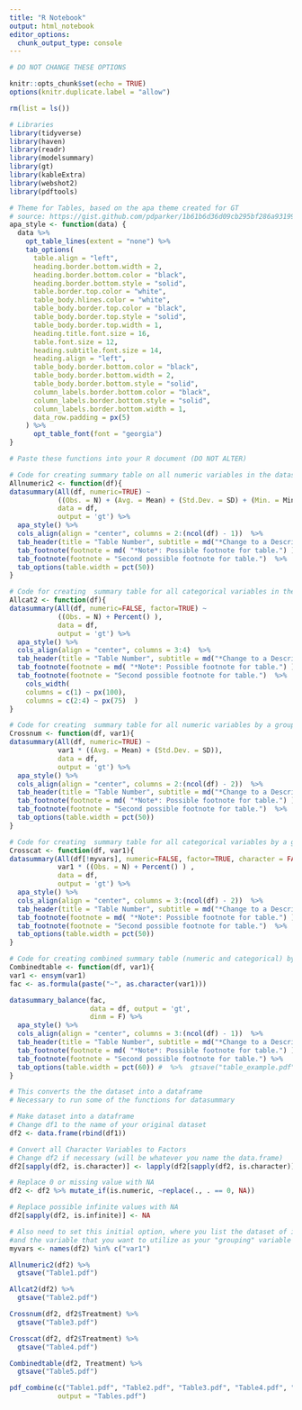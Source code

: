 ```yaml
---
title: "R Notebook"
output: html_notebook
editor_options: 
  chunk_output_type: console
---
```


```r
# DO NOT CHANGE THESE OPTIONS

knitr::opts_chunk$set(echo = TRUE)
options(knitr.duplicate.label = "allow")

rm(list = ls())

# Libraries
library(tidyverse)
library(haven)
library(readr)
library(modelsummary)
library(gt)
library(kableExtra)
library(webshot2)
library(pdftools)

# Theme for Tables, based on the apa theme created for GT
# source: https://gist.github.com/pdparker/1b61b6d36d09cb295bf286a931990159
apa_style <- function(data) {
  data %>%
    opt_table_lines(extent = "none") %>%
    tab_options(
      table.align = "left",
      heading.border.bottom.width = 2,
      heading.border.bottom.color = "black",
      heading.border.bottom.style = "solid",
      table.border.top.color = "white",
      table_body.hlines.color = "white",
      table_body.border.top.color = "black",
      table_body.border.top.style = "solid",
      table_body.border.top.width = 1,
      heading.title.font.size = 16,
      table.font.size = 12,
      heading.subtitle.font.size = 14,
      heading.align = "left",
      table_body.border.bottom.color = "black",
      table_body.border.bottom.width = 2,
      table_body.border.bottom.style = "solid",
      column_labels.border.bottom.color = "black",
      column_labels.border.bottom.style = "solid",
      column_labels.border.bottom.width = 1,
      data_row.padding = px(5)
    ) %>%
      opt_table_font(font = "georgia")
}
```

```r
# Paste these functions into your R document (DO NOT ALTER)

# Code for creating summary table on all numeric variables in the dataset
Allnumeric2 <- function(df){
datasummary(All(df, numeric=TRUE) ~ 
            ((Obs. = N) + (Avg. = Mean) + (Std.Dev. = SD) + (Min. = Min) + (Max. = Max)),
            data = df,
            output = 'gt') %>% 
  apa_style() %>% 
  cols_align(align = "center", columns = 2:(ncol(df) - 1))  %>% 
  tab_header(title = "Table Number", subtitle = md("*Change to a Descriptive Title for the Table*") ) %>% 
  tab_footnote(footnote = md( "*Note*: Possible footnote for table.") ) %>%
  tab_footnote(footnote = "Second possible footnote for table.")  %>%
  tab_options(table.width = pct(50))
}

# Code for creating  summary table for all categorical variables in the dataset
Allcat2 <- function(df){
datasummary(All(df, numeric=FALSE, factor=TRUE) ~ 
            ((Obs. = N) + Percent() ),
            data = df,
            output = 'gt') %>% 
  apa_style() %>% 
  cols_align(align = "center", columns = 3:4)  %>% 
  tab_header(title = "Table Number", subtitle = md("*Change to a Descriptive Title for the Table*") ) %>%   
  tab_footnote(footnote = md( "*Note*: Possible footnote for table.") ) %>%
  tab_footnote(footnote = "Second possible footnote for table.")  %>%
    cols_width(
    columns = c(1) ~ px(100),
    columns = c(2:4) ~ px(75)  ) 
}

# Code for creating  summary table for all numeric variables by a group variable
Crossnum <- function(df, var1){
datasummary(All(df, numeric=TRUE) ~ 
            var1 * ((Avg. = Mean) + (Std.Dev. = SD)),
            data = df,
            output = 'gt') %>% 
  apa_style() %>% 
  cols_align(align = "center", columns = 2:(ncol(df) - 2))  %>% 
  tab_header(title = "Table Number", subtitle = md("*Change to a Descriptive Title for the Table*") ) %>% 
  tab_footnote(footnote = md( "*Note*: Possible footnote for table.") ) %>%
  tab_footnote(footnote = "Second possible footnote for table.")  %>%
  tab_options(table.width = pct(50))
}

# Code for creating  summary table for all categorical variables by a group variable
Crosscat <- function(df, var1){
datasummary(All(df[!myvars], numeric=FALSE, factor=TRUE, character = FALSE) ~ 
            var1 * ((Obs. = N) + Percent() ) ,
            data = df,
            output = 'gt') %>% 
  apa_style() %>% 
  cols_align(align = "center", columns = 3:(ncol(df) - 2))  %>% 
  tab_header(title = "Table Number", subtitle = md("*Change to a Descriptive Title for the Table*") ) %>% 
  tab_footnote(footnote = md( "*Note*: Possible footnote for table.") ) %>%
  tab_footnote(footnote = "Second possible footnote for table.")  %>%
  tab_options(table.width = pct(50))
}

# Code for creating combined summary table (numeric and categorical) by a group variable
Combinedtable <- function(df, var1){
var1 <- ensym(var1)  
fac <- as.formula(paste("~", as.character(var1)))

datasummary_balance(fac,
                    data = df, output = 'gt',
                    dinm = F) %>% 
  apa_style() %>%
  cols_align(align = "center", columns = 3:(ncol(df) - 1))  %>% 
  tab_header(title = "Table Number", subtitle = md("*Change to a Descriptive Title for the Table*") ) %>%   
  tab_footnote(footnote = md( "*Note*: Possible footnote for table.") ) %>%
  tab_footnote(footnote = "Second possible footnote for table.") %>%
  tab_options(table.width = pct(60)) #  %>%  gtsave("table_example.pdf")
}
```

```r
# This converts the the dataset into a dataframe
# Necessary to run some of the functions for datasummary 

# Make dataset into a dataframe
# Change df1 to the name of your original dataset
df2 <- data.frame(rbind(df1))

# Convert all Character Variables to Factors
# Change df2 if necessary (will be whatever you name the data.frame)
df2[sapply(df2, is.character)] <- lapply(df2[sapply(df2, is.character)],  as.factor)

# Replace 0 or missing value with NA
df2 <- df2 %>% mutate_if(is.numeric, ~replace(., . == 0, NA))

# Replace possible infinite values with NA
df2[sapply(df2, is.infinite)] <- NA

# Also need to set this initial option, where you list the dataset of interest 
#and the variable that you want to utilize as your "grouping" variable
myvars <- names(df2) %in% c("var1") 
```

```r
Allnumeric2(df2) %>% 
  gtsave("Table1.pdf")

Allcat2(df2) %>% 
  gtsave("Table2.pdf")

Crossnum(df2, df2$Treatment) %>% 
  gtsave("Table3.pdf")

Crosscat(df2, df2$Treatment) %>% 
  gtsave("Table4.pdf")

Combinedtable(df2, Treatment) %>% 
  gtsave("Table5.pdf")
```

```r
pdf_combine(c("Table1.pdf", "Table2.pdf", "Table3.pdf", "Table4.pdf", "Table5.pdf"), 
            output = "Tables.pdf")
```